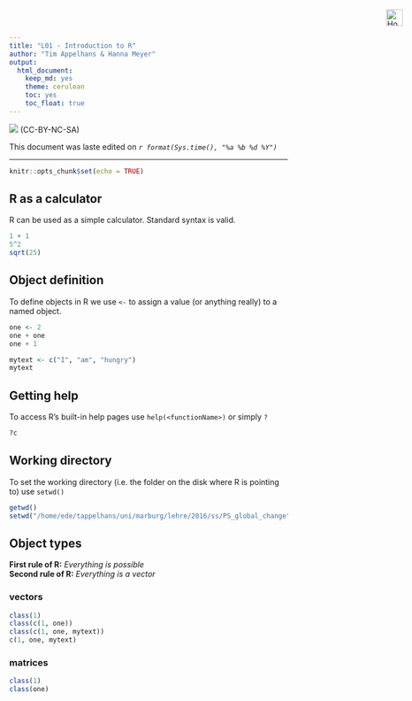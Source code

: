 ```yaml
---
title: "L01 - Introduction to R"
author: "Tim Appelhans & Hanna Meyer"
output: 
  html_document: 
    keep_md: yes
    theme: cerulean
    toc: yes
    toc_float: true
---
```


![](http://i.creativecommons.org/l/by-nc-sa/3.0/88x31.png) (CC-BY-NC-SA)

This document was laste edited on _`r format(Sys.time(), "%a %b %d %Y")`_

<div class="jenhome"><a href="../../index.html" title="Home"><img src="https://pixabay.com/static/uploads/photo/2015/12/28/02/58/home-1110868_960_720.png" alt="Home" style="z-index:999;position:fixed;top:20px;right:20px;width:30px;height:30px"></a></div>
<script type="text/javascript" language="javascript">
x$(document).ready(function()  {
if (x$("div.xg_widget_main_index_index").length > 0) { 
x$('div.jenhome').css('display','none'); 
}
});
</script>

------

```r
knitr::opts_chunk$set(echo = TRUE)
```

## R as a calculator
R can be used as a simple calculator. Standard syntax is valid.

```r
1 + 1
5^2
sqrt(25)
```

## Object definition
To define objects in R we use `<-` to assign a value (or anything really) to a named object.

```r
one <- 2
one + one
one + 1

mytext <- c("I", "am", "hungry")
mytext
```

## Getting help
To access R's built-in help pages use `help(<functionName>)` or simply `?`

```r
?c
```

## Working directory
To set the working directory (i.e. the folder on the disk where R is pointing to) use `setwd()`

```r
getwd()
setwd("/home/ede/tappelhans/uni/marburg/lehre/2016/ss/PS_global_change")
```


## Object types
**First rule of R:** *Everything is possible*  
**Second rule of R:** *Everything is a vector*

### vectors

```r
class(1)
class(c(1, one))
class(c(1, one, mytext))
c(1, one, mytext)
```

### matrices

```r
class(1)
class(one)
```


